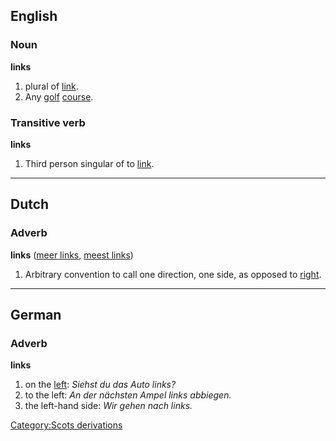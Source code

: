 ==English==

===Noun===
'''links'''
# plural of [[link]].
# Any [[golf]] [[course]].

===Transitive verb===
'''links'''
# Third person singular of to [[link]].

----

==Dutch==
===Adverb===

'''links''' ([[meer links]], [[meest links]])

# Arbitrary convention to call one direction, one side, as opposed to [[right]].

----

==German==
===Adverb===
'''links'''

# on the [[left]]: ''Siehst du das Auto links?''
# to the left: ''An der nächsten Ampel links abbiegen.''
# the left-hand side: ''Wir gehen nach links.''
[[Category:Scots derivations]]